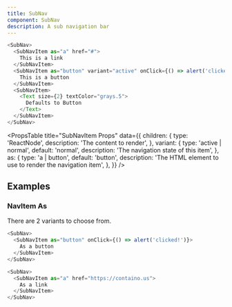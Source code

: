 ```yaml
---
title: SubNav
component: SubNav
description: A sub navigation bar
---
```


```js live
<SubNav>
  <SubNavItem as="a" href="#">
    This is a link
  </SubNavItem>
  <SubNavItem as="button" variant="active" onClick={() => alert('clicked!')}>
    This is a button
  </SubNavItem>
  <SubNavItem>
    <Text size={2} textColor="grays.5">
      Defaults to Button
    </Text>
  </SubNavItem>
</SubNav>
```

<PropsTable
  title="SubNavItem Props"
  data={{
    children: {
      type: 'ReactNode',
      description: 'The content to render',
    },
    variant: {
      type: 'active | normal',
      default: 'normal',
      description: 'The navigation state of this item',
    },
    as: {
      type: 'a | button',
      default: 'button',
      description: 'The HTML element to use to render the navigation item',
    },
  }}
/>

## Examples

### NavItem As

There are 2 variants to choose from.

```js live
<SubNav>
  <SubNavItem as="button" onClick={() => alert('clicked!')}>
    As a button
  </SubNavItem>
</SubNav>
```

```js live
<SubNav>
  <SubNavItem as="a" href="https://containo.us">
    As a link
  </SubNavItem>
</SubNav>
```
